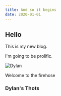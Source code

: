 ```yaml
---
title: And so it begins
date: 2020-01-01
---
```


## Hello

This is my new blog.

I'm going to be prolific.

![Dylan](./dylan-face.png)

Welcome to the firehose

### Dylan's Thots
